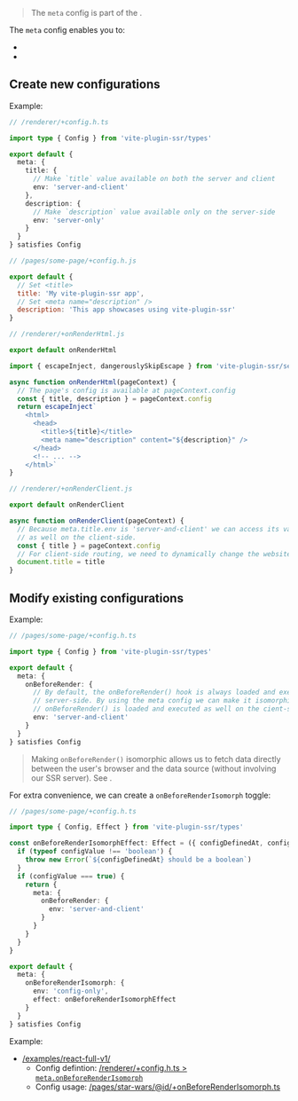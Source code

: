 
> The `meta` config is part of the <Link text="V1 design" href="/migration/v1-design" />.

The `meta` config enables you to:
 - <Link href="#create-new-configurations" titleNormalCase={true} />
 - <Link href="#modify-existing-configurations" titleNormalCase={true} />


## Create new configurations

Example:

```ts
// /renderer/+config.h.ts

import type { Config } from 'vite-plugin-ssr/types'

export default {
  meta: {
    title: {
      // Make `title` value available on both the server and client
      env: 'server-and-client'
    },
    description: {
      // Make `description` value available only on the server-side
      env: 'server-only'
    }
  }
} satisfies Config
```

```js
// /pages/some-page/+config.h.js

export default {
  // Set <title>
  title: 'My vite-plugin-ssr app',
  // Set <meta name="description" />
  description: 'This app showcases using vite-plugin-ssr'
}
```

```ts
// /renderer/+onRenderHtml.js

export default onRenderHtml

import { escapeInject, dangerouslySkipEscape } from 'vite-plugin-ssr/server'

async function onRenderHtml(pageContext) {
  // The page's config is available at pageContext.config
  const { title, description } = pageContext.config
  return escapeInject`
    <html>
      <head>
        <title>${title}</title>
        <meta name="description" content="${description}" />
      </head>
      <!-- ... -->
    </html>`
}
```

```ts
// /renderer/+onRenderClient.js

export default onRenderClient

async function onRenderClient(pageContext) {
  // Because meta.title.env is 'server-and-client' we can access its value
  // as well on the client-side.
  const { title } = pageContext.config
  // For client-side routing, we need to dynamically change the website's title
  document.title = title
}
```


## Modify existing configurations

Example:

```ts
// /pages/some-page/+config.h.ts

import type { Config } from 'vite-plugin-ssr/types'

export default {
  meta: {
    onBeforeRender: {
      // By default, the onBeforeRender() hook is always loaded and executed only on the
      // server-side. By using the meta config we can make it isomorphic instead:
      // onBeforeRender() is loaded and executed as well on the cient-side.
      env: 'server-and-client'
    }
  }
} satisfies Config
```

> Making `onBeforeRender()` isomorphic allows us to fetch data directly between the user's browser and the data source (without involving our SSR server). See <Link href="/onBeforeRender#client-routing" doNotInferSectionTitle={true} />.

For extra convenience, we can create a `onBeforeRenderIsomorph` toggle:

```ts
// /pages/some-page/+config.h.ts

import type { Config, Effect } from 'vite-plugin-ssr/types'

const onBeforeRenderIsomorphEffect: Effect = ({ configDefinedAt, configValue }) {
  if (typeof configValue !== 'boolean') {
    throw new Error(`${configDefinedAt} should be a boolean`)
  }
  if (configValue === true) {
    return {
      meta: {
        onBeforeRender: {
          env: 'server-and-client'
        }
      }
    }
  }
}

export default {
  meta: {
    onBeforeRenderIsomorph: {
      env: 'config-only',
      effect: onBeforeRenderIsomorphEffect
    }
  }
} satisfies Config
```

Example:
 - [/examples/react-full-v1/](https://github.com/brillout/vite-plugin-ssr/blob/01cc674498ea8baa289bfccb633d04b4d6cc7958/examples/react-full-v1/)
   - Config defintion: [/renderer/+config.h.ts > `meta.onBeforeRenderIsomorph`](https://github.com/brillout/vite-plugin-ssr/blob/01cc674498ea8baa289bfccb633d04b4d6cc7958/examples/react-full-v1/renderer/+config.h.ts#L14-L33)
   - Config usage: [/pages/star-wars/@id/+onBeforeRenderIsomorph.ts](https://github.com/brillout/vite-plugin-ssr/blob/01cc674498ea8baa289bfccb633d04b4d6cc7958/examples/react-full-v1/pages/star-wars/@id/+onBeforeRenderIsomorph.ts)

